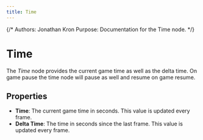 ```yaml
---
title: Time
---
```


{/*
Authors: Jonathan Kron
Purpose: Documentation for the Time node.
*/}

# Time

The _Time_ node provides the current game time as well as the delta time. On game pause the time node will pause as well and resume on game resume.

## Properties

- **Time**: The current game time in seconds. This value is updated every frame.
- **Delta Time**: The time in seconds since the last frame. This value is updated every frame.

<DocsNodeEditor type="Time" />
